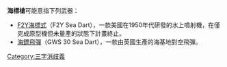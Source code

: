 '''海標槍'''可能意指下列武器：
* [[F2Y海標式噴射水上戰鬥機|F2Y海標式]]（F2Y Sea Dart），一款美國在1950年代研發的水上噴射機，在僅完成原型機但未量產的狀態下計畫終止。
* [[海鏢飛彈|海鏢飛彈]]（GWS 30 Sea Dart），一款由英國生產的海基地對空飛彈。

{{disambig|cat=武器消歧義}}
[[Category:三字消歧義|Category:三字消歧義]]